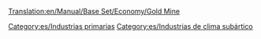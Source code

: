 [[Translation:en/Manual/Base Set/Economy/Gold Mine]]

{{es/Industrias| nombre=Mina de oro
| imagen=Goldmine.png
| climas=[[es/Subártico|Subártico]]
| acepta=Nada
| produce=[[es/Manual/Base Set/Economy/Oro|Oro]]
| notas=No existe en otros [[es/clima|climas]]
}}

{{es/Navbox Industries}}

[[Category:es/Industrias primarias]]
[[Category:es/Industrias de clima subártico]]